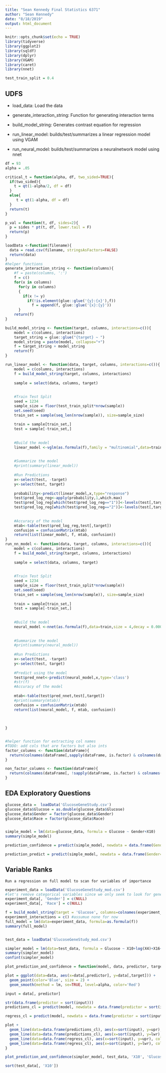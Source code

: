 ```yaml
---
title: "Sean Kennedy Final Statistics 6371"
author: "Sean Kennedy"
date: "8/18/2019"
output: html_document
---
```


```r
knitr::opts_chunk$set(echo = TRUE)
library(tidyverse)
library(ggplot2)
library(sqldf)
library(dplyr)
library(VGAM)
library(caret)
library(nnet)
```

```r
test_train_split = 0.4


```
## UDFS

  - load_data: Load the data

  - generate_interaction_string: Function for generating interaction terms
  
  - build_model_string: Generates contrast equation for regression
  
  - run_linear_model: builds/test/summarizes a linear regression model using VGAM
  
  - run_neural_model: builds/test/summarizes a neuralnetwork model using nnet
```r

df = 93
alpha = .05

critical_t = function(alpha, df, two_sided=TRUE){
  if(two_sided){
    t = qt(1-alpha/2, df = df)
  }
  else{
     t = qt(1-alpha, df = df)
  }
  return(t)  
}

p_val = function(t, df, sides=2){
  p = sides * pt(t, df, lower.tail = F)
  return(p)
}

loadData <-function(filename){
  data = read.csv(filename, stringsAsFactors=FALSE)
  return(data)
}
#helper functions
generate_interaction_string <- function(columns){
    #f = paste(columns, ':')
    f = c()
    for(x in columns)
      for(y in columns)
      {
        if(x != y)
          if(!is.element(glue::glue('{y}:{x}'),f))
            f = append(f, glue::glue('{x}:{y}'))
      }
    return(f)
}

build_model_string <- function(target, columns, interactions=c()){
    model = c(columns, interactions)
    target_string = glue::glue("{target} ~ ")
    model_string = paste(model, collapse="+")
    f = target_string + model_string
    return(f)
}

run_linear_model <- function(data, target, columns, interactions=c()){
    model = c(columns, interactions)
    f = build_model_string(target, columns, interactions)
    
    sample = select(data, columns, target)
    
    
    #Train Test Split
    seed = 1234
    sample_size = floor(test_train_split*nrow(sample))
    set.seed(seed)
    train_set = sample(seq_len(nrow(sample)), size=sample_size)
    
    train = sample[train_set,]
    test = sample[-train_set,]
    
    
    #Build the model
    linear_model <-vglm(as.formula(f),family = "multinomial",data=train)
    
    
    #Summarize the model
    #print(summary(linear_model))
    
    #Run Predictions
    x<-select(test, -target)
    y<-select(test, target)
    
    probability<-predict(linear_model,x,type="response")
    test$pred_log_reg<-apply(probability,1,which.max)
    test$pred_log_reg[which(test$pred_log_reg=="1")]<-levels(test[,target])[1]
    test$pred_log_reg[which(test$pred_log_reg=="2")]<-levels(test[,target])[2]
    
    
    #Accuracy of the model
    mtab<-table(test$pred_log_reg,test[,target])
    confusion = confusionMatrix(mtab)
    return(list(linear_model, f, mtab, confusion))
}
run_nn_model <- function(data, target, columns, interactions=c()){
    model = c(columns, interactions)
    f = build_model_string(target, columns, interactions)
    
    sample = select(data, columns, target)
    
    
    #Train Test Split
    seed = 1234
    sample_size = floor(test_train_split*nrow(sample))
    set.seed(seed)
    train_set = sample(seq_len(nrow(sample)), size=sample_size)
    
    train = sample[train_set,]
    test = sample[-train_set,]
    
    
    #Build the model
    neural_model <-nnet(as.formula(f),data=train,size = 4,decay = 0.0001,maxit = 500)
    
    
    #Summarize the model
    #print(summary(neural_model))
    
    #Run Predictions
    x<-select(test, -target)
    y<-select(test, target)
    
    #Predict using the model
    test$pred_nnet<-predict(neural_model,x,type='class')
    #str(f)
    #Accuracy of the model
  
    mtab<-table(test$pred_nnet,test[,target])
    #print(summary(mtab))
    confusion = confusionMatrix(mtab)
    return(list(neural_model, f, mtab, confusion))
    
  
   
}


#helper function for extracting col names
#TODO: add cols that are factors but also ints 
factor_columns <- function(dataFrame){
  return(colnames(dataFrame[,sapply(dataFrame, is.factor) & colnames(dataFrame) != "id"]))
}

non_factor_columns <- function(dataFrame){
  return(colnames(dataFrame[, !sapply(dataFrame, is.factor) & colnames(dataFrame) != "id"]))
}


```

## EDA Exploratory Questions
  
   
```r
glucose_data =  loadData('GlucoseGeneStudy.csv')
glucose_data$Glucose = as.double(glucose_data$Glucose)
glucose_data$Gender = factor(glucose_data$Gender)
glucose_data$Race = factor(glucose_data$Race)


simple_model = lm(data=glucose_data, formula = Glucose ~ Gender+X10)
summary(simple_model)

prediction_confidence = predict(simple_model, newdata = data.frame(Gender="M",X10=17), interval = c("confidence"), type = c("response"), level =0.99) 

prediction_predict = predict(simple_model, newdata = data.frame(Gender="M",X10=17), interval = c("predict"), type = c("response"), level =0.99) 


```




## Variable Ranks

    Run a regression on full model to scan for variables of importance
  
```r
experiment_data = loadData('GlucoseGeneStudy_mod.csv')
#let's remove categorical variables since we only seek to look for gene relationships
experiment_data[, 'Gender'] = c(NULL)
experiment_data[, 'Race'] = c(NULL)

f = build_model_string(target = 'Glucose', columns=colnames(experiment_data[,2:41]))
experiment_interactions = c() #assumue none for now
full_model = lm(data=experiment_data, formula=as.formula(f))
summary(full_model)


test_data = loadData('GlucoseGeneStudy_mod.csv')

simpler_model = lm(data=test_data, formula = Glucose ~ X10+log(X4)+X16+X17+X28+X29)
summary(simpler_model)
confint(simpler_model)
```
```r
plot_prediction_and_confidence = function(model, data, predictor, target, level=0.99){

plot = ggplot(data=data, aes(x=data[,predictor], y=data[,target])) +
  geom_point(color='Blue', size = 2) +
  geom_smooth(method = lm, se=TRUE, level=alpha, color='Red')

input = data[, predictor]

str(data.frame(predictor = sort(input)))
predictions_cl = predict(model, newdata = data.frame(predictor = sort(input)), interval = c('predict'), type=c('response'), level=level)

regress_cl = predict(model, newdata = data.frame(predictor = sort(input)), interval = c('confidence'), type=c('response'), level=level)

plot +
  geom_line(data=data.frame(predictions_cl), aes(x=sort(input), y=upr), color='Green') +
  geom_line(data=data.frame(predictions_cl), aes(x=sort(input), y=lwr), color='Green') +
  geom_line(data=data.frame(regress_cl), aes(x=sort(input), y=upr), color='Blue') +
  geom_line(data=data.frame(regress_cl), aes(x=sort(input), y=lwr), color='Blue')
}

plot_prediction_and_confidence(simpler_model, test_data, 'X10', 'Glucose', 0.99 )

sort(test_data[, 'X10'])

```
